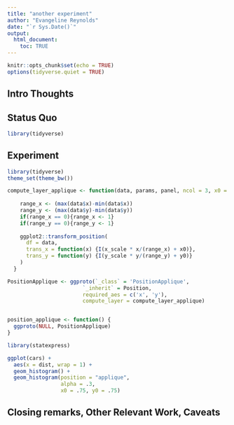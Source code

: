 ```yaml
---
title: "another experiment"
author: "Evangeline Reynolds"
date: "`r Sys.Date()`"
output: 
  html_document:
    toc: TRUE
---
```


```r
knitr::opts_chunk$set(echo = TRUE)
options(tidyverse.quiet = TRUE)
```




## Intro Thoughts


## Status Quo

```r
library(tidyverse)

```

## Experiment

```r
library(tidyverse)
theme_set(theme_bw())

compute_layer_applique <- function(data, params, panel, ncol = 3, x0 = .5, y0 = .5, x_scale = .2, y_scale = .2) {
    
    range_x <- (max(data$x)-min(data$x))
    range_y <- (max(data$y)-min(data$y))
    if(range_x == 0){range_x <- 1}
    if(range_y == 0){range_y <- 1}
    
    ggplot2::transform_position(
      df = data,
      trans_x = function(x) {I(x_scale * x/(range_x) + x0)}, 
      trans_y = function(y) {I(y_scale * y/(range_y) + y0)}
    )
  }

PositionApplique <- ggproto(`_class` = 'PositionApplique', 
                        `_inherit` = Position,
                        required_aes = c('x', 'y'),
                        compute_layer = compute_layer_applique)


position_applique <- function() {
  ggproto(NULL, PositionApplique)
}

library(statexpress)

ggplot(cars) + 
  aes(x = dist, wrap = 1) + 
  geom_histogram() + 
  geom_histogram(position = "applique", 
                 alpha = .3,
                 x0 = .75, y0 = .75)


```



## Closing remarks, Other Relevant Work, Caveats
